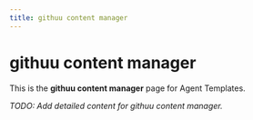 ```yaml
---
title: githuu content manager
---
```


# githuu content manager

This is the **githuu content manager** page for Agent Templates.

_TODO: Add detailed content for githuu content manager._
